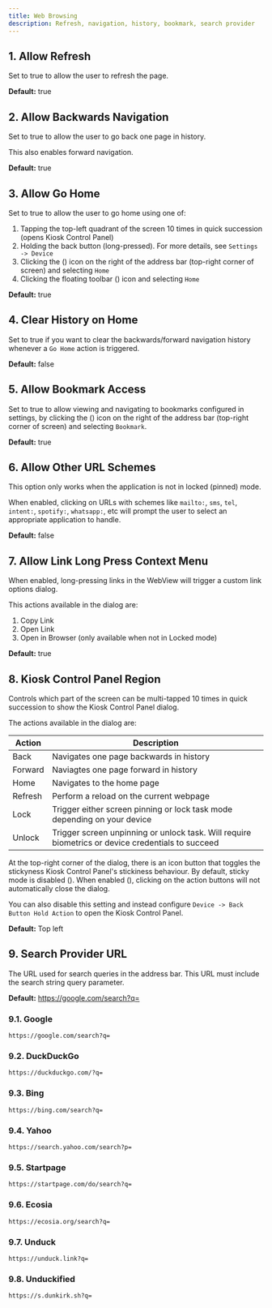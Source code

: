 ```yaml
---
title: Web Browsing
description: Refresh, navigation, history, bookmark, search provider
---
```



## 1. Allow Refresh

Set to true to allow the user to refresh the page.

**Default:** true

## 2. Allow Backwards Navigation

Set to true to allow the user to go back one page in history.

This also enables forward navigation.

**Default:** true

## 3. Allow Go Home

Set to true to allow the user to go home using one of:

1. Tapping the top-left quadrant of the screen 10 times in quick succession (opens Kiosk Control Panel)
1. Holding the back button (long-pressed). For more details, see `Settings -> Device`
1. Clicking the <span className="inline-flex">(<EllipsisVertical />)</span> icon on the right of the address bar (top-right corner of screen) and selecting `Home`
1. Clicking the floating toolbar <span className="inline-flex">(<Wrench className="-rotate-90"/>)</span> icon and selecting `Home`

**Default:** true

## 4. Clear History on Home

Set to true if you want to clear the backwards/forward navigation history
whenever a `Go Home` action is triggered.

**Default:** false

## 5. Allow Bookmark Access

Set to true to allow viewing and navigating to bookmarks configured in settings, by
clicking the <span className="inline-flex">(<EllipsisVertical />)</span> icon
on the right of the address bar (top-right corner of screen) and selecting `Bookmark`.

**Default:** true

## 6. Allow Other URL Schemes

This option only works when the application is not in locked (pinned) mode.

When enabled, clicking on URLs with schemes like `mailto:`, `sms`, `tel`,
`intent:`, `spotify:`, `whatsapp:`, etc will prompt the user to select an
appropriate application to handle.

**Default:** false

## 7. Allow Link Long Press Context Menu

When enabled, long-pressing links in the WebView will trigger a custom
link options dialog.

This actions available in the dialog are:

1. Copy Link
2. Open Link
3. Open in Browser (only available when not in Locked mode)

**Default:** true

## 8. Kiosk Control Panel Region

Controls which part of the screen can be multi-tapped 10 times in quick
succession to show the Kiosk Control Panel dialog.

The actions available in the dialog are:

| Action | Description |
|--------|-------------|
| Back | Navigates one page backwards in history |
| Forward | Naviagtes one page forward in history |
| Home | Navigates to the home page |
| Refresh | Perform a reload on the current webpage |
| Lock | Trigger either screen pinning or lock task mode depending on your device |
| Unlock | Trigger screen unpinning or unlock task. Will require biometrics or device credentials to succeed |

At the top-right corner of the dialog, there is an icon button that toggles the stickyness
Kiosk Control Panel's stickiness behaviour. By default, sticky mode is disabled
<span className="inline-flex">(<PinOff />)</span>.
When enabled <span className="inline-flex">(<Pin />)</span>, clicking on the
action buttons will not automatically close the dialog.

You can also disable this setting and instead configure
`Device -> Back Button Hold Action` to open the Kiosk Control Panel.

**Default:** Top left

## 9. Search Provider URL

The URL used for search queries in the address bar. This URL must include the search string query parameter.

**Default:** https://google.com/search?q=

### 9.1. Google

```
https://google.com/search?q=
```

### 9.2. DuckDuckGo

```
https://duckduckgo.com/?q=
```

### 9.3. Bing

```
https://bing.com/search?q=
```

### 9.4. Yahoo

```
https://search.yahoo.com/search?p=
```

### 9.5. Startpage

```
https://startpage.com/do/search?q=
```

### 9.6. Ecosia

```
https://ecosia.org/search?q=
```

### 9.7. Unduck

```
https://unduck.link?q=
```

### 9.8. Unduckified

```
https://s.dunkirk.sh?q=
```
